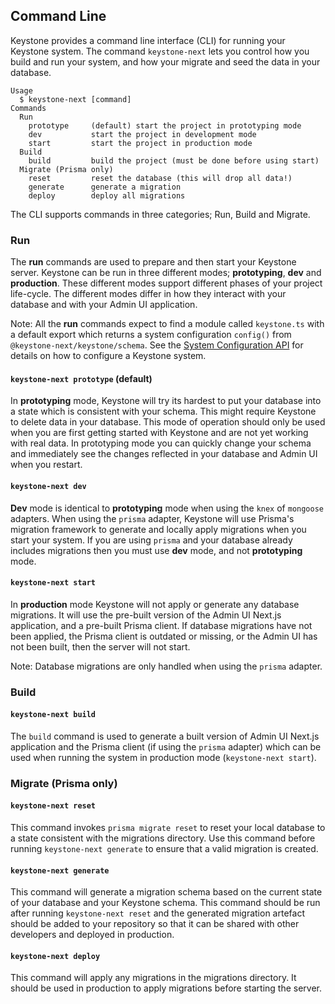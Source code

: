
## Command Line

Keystone provides a command line interface (CLI) for running your Keystone system.
The command `keystone-next` lets you control how you build and run your system, and how your migrate and seed the data in your database.

```
Usage
  $ keystone-next [command]
Commands
  Run
    prototype     (default) start the project in prototyping mode
    dev           start the project in development mode
    start         start the project in production mode
  Build
    build         build the project (must be done before using start)
  Migrate (Prisma only)
    reset         reset the database (this will drop all data!)
    generate      generate a migration
    deploy        deploy all migrations
```

The CLI supports commands in three categories; Run, Build and Migrate.

### Run

The **run** commands are used to prepare and then start your Keystone server.
Keystone can be run in three different modes; **prototyping**, **dev** and **production**.
These different modes support different phases of your project life-cycle.
The different modes differ in how they interact with your database and with your Admin UI application.

Note: All the **run** commands expect to find a module called `keystone.ts` with a default export which returns a system configuration `config()` from `@keystone-next/keystone/schema`.
See the [System Configuration API](../apis/system) for details on how to configure a Keystone system.

#### `keystone-next prototype` (default)

In **prototyping** mode, Keystone will try its hardest to put your database into a state which is consistent with your schema.
This might require Keystone to delete data in your database.
This mode of operation should only be used when you are first getting started with Keystone and are not yet working with real data.
In prototyping mode you can quickly change your schema and immediately see the changes reflected in your database and Admin UI when you restart.

#### `keystone-next dev`

**Dev** mode is identical to **prototyping** mode when using the `knex` of `mongoose` adapters.
When using the `prisma` adapter, Keystone will use Prisma's migration framework to generate and locally apply migrations when you start your system.
If you are using `prisma` and your database already includes migrations then you must use **dev** mode, and not **prototyping** mode.

#### `keystone-next start`

In **production** mode Keystone will not apply or generate any database migrations.
It will use the pre-built version of the Admin UI Next.js application, and a pre-built Prisma client.
If database migrations have not been applied, the Prisma client is outdated or missing, or the Admin UI has not been built, then the server will not start.

Note: Database migrations are only handled when using the `prisma` adapter.

### Build

#### `keystone-next build`

The `build` command is used to generate a built version of Admin UI Next.js application and the Prisma client (if using the `prisma` adapter) which can be used when running the system in production mode (`keystone-next start`).

### Migrate (Prisma only)

#### `keystone-next reset`

This command invokes `prisma migrate reset` to reset your local database to a state consistent with the migrations directory.
Use this command before running `keystone-next generate` to ensure that a valid migration is created.

#### `keystone-next generate`

This command will generate a migration schema based on the current state of your database and your Keystone schema.
This command should be run after running `keystone-next reset` and the generated migration artefact should be added to your repository so that it can be shared with other developers and deployed in production.

#### `keystone-next deploy`

This command will apply any migrations in the migrations directory.
It should be used in production to apply migrations before starting the server.

